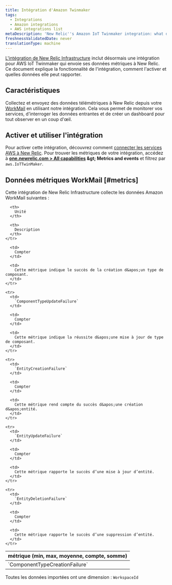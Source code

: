 ```yaml
---
title: Intégration d'Amazon Twinmaker
tags:
  - Integrations
  - Amazon integrations
  - AWS integrations list
metaDescription: 'New Relic''s Amazon IoT Twinmaker integration: what data it reports and how to enable it.'
freshnessValidatedDate: never
translationType: machine
---
```


[L&apos;intégration de New Relic Infrastructure](/docs/infrastructure/introduction-infra-monitoring) inclut désormais une intégration pour AWS IoT Twinmaker qui envoie ses données métriques à New Relic. Ce document explique la fonctionnalité de l&apos;intégration, comment l&apos;activer et quelles données elle peut rapporter.

## Caractéristiques

Collectez et envoyez des données télémétriques à New Relic depuis votre [WorkMail](https://aws.amazon.com/iot-twinmaker/) en utilisant notre intégration. Cela vous permet de monitorer vos services, d&apos;interroger les données entrantes et de créer un dashboard pour tout observer en un coup d&apos;œil.

## Activer et utiliser l&apos;intégration

Pour activer cette intégration, découvrez comment [connecter les services AWS à New Relic](/docs/infrastructure/amazon-integrations/connect/aws-metric-stream-setup/). Pour trouver les métriques de votre intégration, accédez à <DNT>**[one.newrelic.com &gt; All capabilities](https://one.newrelic.com/all-capabilities) &amp;gt; Metrics and events**</DNT> et filtrez par `aws.IoTTwinMaker`.

## Données métriques WorkMail [#metrics]

Cette intégration de New Relic Infrastructure collecte les données Amazon WorkMail suivantes :

<table>
  <thead>
    <tr>
      <th style={{ width: "200px" }}>
        métrique (min, max, moyenne, compte, somme)
      </th>

      <th>
        Unité
      </th>

      <th>
        Description
      </th>
    </tr>
  </thead>

  <tbody>
    <tr>
      <td>
        `ComponentTypeCreationFailure`
      </td>

      <td>
        Compter
      </td>

      <td>
        Cette métrique indique le succès de la création d&apos;un type de composant.
      </td>
    </tr>

    <tr>
      <td>
        `ComponentTypeUpdateFailure`
      </td>

      <td>
        Compter
      </td>

      <td>
        Cette métrique indique la réussite d&apos;une mise à jour de type de composant.
      </td>
    </tr>

    <tr>
      <td>
        `EntityCreationFailure`
      </td>

      <td>
        Compter
      </td>

      <td>
        Cette métrique rend compte du succès d&apos;une création d&apos;entité.
      </td>
    </tr>

    <tr>
      <td>
        `EntityUpdateFailure`
      </td>

      <td>
        Compter
      </td>

      <td>
        Cette métrique rapporte le succès d’une mise à jour d’entité.
      </td>
    </tr>

    <tr>
      <td>
        `EntityDeletionFailure`
      </td>

      <td>
        Compter
      </td>

      <td>
        Cette métrique rapporte le succès d’une suppression d’entité.
      </td>
    </tr>
  </tbody>
</table>

Toutes les données importées ont une dimension : `WorkspaceId`
